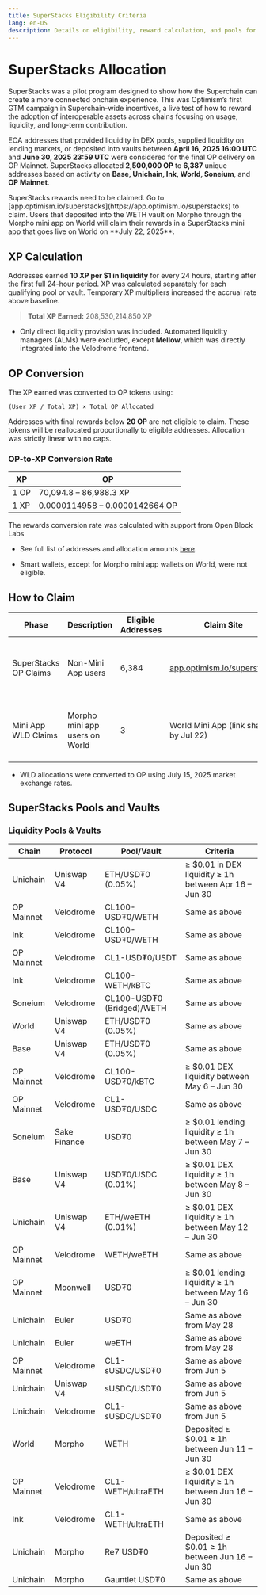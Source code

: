 ```yaml
---
title: SuperStacks Eligibility Criteria
lang: en-US
description: Details on eligibility, reward calculation, and pools for the Optimism SuperStacks program.
---
```



# SuperStacks Allocation

SuperStacks was a pilot program designed to show how the Superchain can create a more connected onchain experience. 
This was Optimism’s first GTM campaign in Superchain-wide incentives, a live test of how to reward the adoption of interoperable assets across chains focusing on usage, liquidity, and long-term contribution.

EOA addresses that provided liquidity in DEX pools, supplied liquidity on lending markets, or deposited into vaults between **April 16, 2025 16:00 UTC** and **June 30, 2025 23:59 UTC** were considered for the final OP delivery on OP Mainnet. SuperStacks allocated **2,500,000 OP** to **6,387** unique addresses based on activity on **Base, Unichain, Ink, World, Soneium**, and **OP Mainnet**.

<Callout type="info">
SuperStacks rewards need to be claimed. Go to [app.optimism.io/superstacks](https://app.optimism.io/superstacks) to claim.
</Callout>

<Callout type="warning">
Users that deposited into the WETH vault on Morpho through the Morpho mini app on World will claim their rewards in a SuperStacks mini app that goes live on World on **July 22, 2025**.
</Callout>

## XP Calculation

Addresses earned **10 XP per \$1 in liquidity** for every 24 hours, starting after the first full 24-hour period. XP was calculated separately for each qualifying pool or vault. Temporary XP multipliers increased the accrual rate above baseline.

> **Total XP Earned:** 208,530,214,850 XP

*   Only direct liquidity provision was included. 
Automated liquidity managers (ALMs) were excluded, except **Mellow**, which was directly integrated into the Velodrome frontend.

## OP Conversion

The XP earned was converted to OP tokens using:

```
(User XP / Total XP) × Total OP Allocated
```

Addresses with final rewards below **20 OP** are not eligible to claim. These tokens will be reallocated proportionally to eligible addresses. 
Allocation was strictly linear with no caps.

### OP-to-XP Conversion Rate

| XP   | OP                             |
| ---- | ------------------------------ |
| 1 OP | 70,094.8 – 86,988.3 XP         |
| 1 XP | 0.0000114958 – 0.0000142664 OP |

<Callout type="info">
The rewards conversion rate was calculated with support from Open Block Labs
</Callout>


*   See full list of addresses and allocation amounts [here](#).

*   Smart wallets, except for Morpho mini app wallets on World, were not eligible.

## How to Claim

| Phase                 | Description                    | Eligible Addresses | Claim Site                                                         | Claim Period                |
| --------------------- | ------------------------------ | ------------------ | ------------------------------------------------------------------ | --------------------------- |
| SuperStacks OP Claims | Non-Mini App users             | 6,384              | [app.optimism.io/superstacks](https://app.optimism.io/superstacks) | Jul 15, 2025 – Jul 15, 2026 |
| Mini App WLD Claims   | Morpho mini app users on World | 3                  | World Mini App (link shared by Jul 22)                             | Jul 22, 2025 – Jul 22, 2026 |

*   WLD allocations were converted to OP using July 15, 2025 market exchange rates.

## SuperStacks Pools and Vaults

### Liquidity Pools & Vaults

| Chain      | Protocol     | Pool/Vault                 | Criteria                                                |
| ---------- | ------------ | -------------------------- | ------------------------------------------------------- |
| Unichain   | Uniswap V4   | ETH/USD₮0 (0.05%)          | ≥ \$0.01 in DEX liquidity ≥ 1h between Apr 16 – Jun 30  |
| OP Mainnet | Velodrome    | CL100-USD₮0/WETH           | Same as above                                           |
| Ink        | Velodrome    | CL100-USD₮0/WETH           | Same as above                                           |
| OP Mainnet | Velodrome    | CL1-USD₮0/USDT             | Same as above                                           |
| Ink        | Velodrome    | CL100-WETH/kBTC            | Same as above                                           |
| Soneium    | Velodrome    | CL100-USD₮0 (Bridged)/WETH | Same as above                                           |
| World      | Uniswap V4   | ETH/USD₮0 (0.05%)          | Same as above                                           |
| Base       | Uniswap V4   | ETH/USD₮0 (0.05%)          | Same as above                                           |
| OP Mainnet | Velodrome    | CL100-USD₮0/kBTC           | ≥ \$0.01 DEX liquidity between May 6 – Jun 30           |
| OP Mainnet | Velodrome    | CL1-USD₮0/USDC             | Same as above                                           |
| Soneium    | Sake Finance | USD₮0                      | ≥ \$0.01 lending liquidity ≥ 1h between May 7 – Jun 30  |
| Base       | Uniswap V4   | USD₮0/USDC (0.01%)         | ≥ \$0.01 DEX liquidity ≥ 1h between May 8 – Jun 30      |
| Unichain   | Uniswap V4   | ETH/weETH (0.01%)          | ≥ \$0.01 DEX liquidity ≥ 1h between May 12 – Jun 30     |
| OP Mainnet | Velodrome    | WETH/weETH                 | Same as above                                           |
| OP Mainnet | Moonwell     | USD₮0                      | ≥ \$0.01 lending liquidity ≥ 1h between May 16 – Jun 30 |
| Unichain   | Euler        | USD₮0                      | Same as above from May 28                               |
| Unichain   | Euler        | weETH                      | Same as above from May 28                               |
| OP Mainnet | Velodrome    | CL1-sUSDC/USD₮0            | Same as above from Jun 5                                |
| Unichain   | Uniswap V4   | sUSDC/USD₮0                | Same as above from Jun 5                                |
| Unichain   | Velodrome    | CL1-sUSDC/USD₮0            | Same as above from Jun 5                                |
| World      | Morpho       | WETH                       | Deposited ≥ \$0.01 ≥ 1h between Jun 11 – Jun 30         |
| OP Mainnet | Velodrome    | CL1-WETH/ultraETH          | ≥ \$0.01 DEX liquidity ≥ 1h between Jun 16 – Jun 30     |
| Ink        | Velodrome    | CL1-WETH/ultraETH          | Same as above                                           |
| Unichain   | Morpho       | Re7 USD₮0                  | Deposited ≥ \$0.01 ≥ 1h between Jun 16 – Jun 30         |
| Unichain   | Morpho       | Gauntlet USD₮0             | Same as above                                           |
